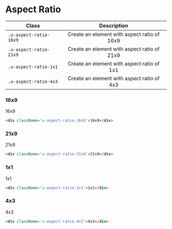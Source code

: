 
<Meta title='1.Docs|13-Utilities/Aspect Ratio'/>

# Aspect Ratio

| Class        | Description    
| ------------- |:-------------:
| `.u-aspect-ratio-16x9`      | Create an element with aspect ratio of 16x9
| `.u-aspect-ratio-21x9`      | Create an element with aspect ratio of 21x9
| `.u-aspect-ratio-1x1` | Create an element with aspect ratio of 1x1
| `.u-aspect-ratio-4x3` | Create an element with aspect ratio of 4x3


### 16x9
<Preview>
    <Story name='Aspect Ratio: 16x9'>
        <div className='u-aspect-ratio-16x9' style={{ border: '3px solid #000'}}>16x9</div>
    </Story>
</Preview>

```html
<div className='u-aspect-ratio-16x9'>16x9</div>
```

### 21x9
<Preview>
    <Story name='Aspect Ratio: 21x9'>
        <div className='u-aspect-ratio-21x9' style={{ border: '3px solid #000'}}>21x9</div>
    </Story>
</Preview>

```html
<div className='u-aspect-ratio-21x9'>21x9</div>
```

### 1x1
<Preview>
    <Story name='Aspect Ratio: 1x1'>
        <div className='u-aspect-ratio-1x1' style={{ border: '3px solid #000'}}>1x1</div>
    </Story>
</Preview>

```html
<div className='u-aspect-ratio-1x1'>1x1</div>
```

### 4x3
<Preview>
    <Story name='Aspect Ratio: 4x3'>
        <div className='u-aspect-ratio-4x3' style={{ border: '3px solid #000'}}>4x3</div>
    </Story>
</Preview>

```html
<div className='u-aspect-ratio-4x3'>4x3</div>
```